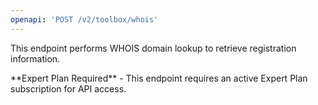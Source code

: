 ```yaml
---
openapi: 'POST /v2/toolbox/whois'
---
```


This endpoint performs WHOIS domain lookup to retrieve registration information.

<Info>
**Expert Plan Required** - This endpoint requires an active Expert Plan subscription for API access.
</Info> 

